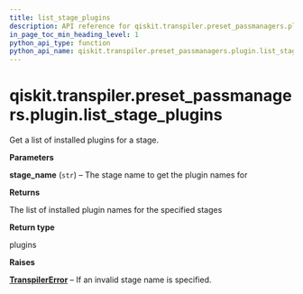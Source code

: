 ```yaml
---
title: list_stage_plugins
description: API reference for qiskit.transpiler.preset_passmanagers.plugin.list_stage_plugins
in_page_toc_min_heading_level: 1
python_api_type: function
python_api_name: qiskit.transpiler.preset_passmanagers.plugin.list_stage_plugins
---
```


# qiskit.transpiler.preset\_passmanagers.plugin.list\_stage\_plugins

<Function id="qiskit.transpiler.preset_passmanagers.plugin.list_stage_plugins" name="list_stage_plugins" isDedicatedPage={true} github="https://github.com/qiskit/qiskit/tree/stable/0.23/qiskit/transpiler/preset_passmanagers/plugin.py" signature="list_stage_plugins(stage_name)">
  Get a list of installed plugins for a stage.

  **Parameters**

  **stage\_name** (`str`) – The stage name to get the plugin names for

  **Returns**

  The list of installed plugin names for the specified stages

  **Return type**

  plugins

  **Raises**

  [**TranspilerError**](qiskit.transpiler.TranspilerError "qiskit.transpiler.TranspilerError") – If an invalid stage name is specified.
</Function>

